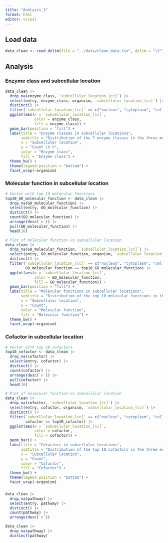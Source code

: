 ```yaml
---
title: "Analysis_3"
format: html
editor: visual
---
```


## Load data

```r
data_clean <- read_delim(file = "../data/clean_data.tsv", delim = "\t")
```

## Analysis

### Enzyme class and subcellular location

```r
data_clean |>
  drop_na(enzyme_class, `subcellular_location_[cc]`) |>
  select(entry, enzyme_class, organism, `subcellular_location_[cc]`) |>
  distinct() |>
  filter(`subcellular_location_[cc]` == c("nucleus", "cytoplasm", "cell membrane")) |>
  ggplot(aes(x = `subcellular_location_[cc]`,
             color = enzyme_class,
             fill = enzyme_class)) +
  geom_bar(position = "fill") +
  labs(title = "Enzyme classes in subcellular locations",
       subtitle = "Distribution of the 7 enzyme classes in the three most populated subcellular locations",
       x = "Subcellular location",
       y = "Count in %",
       color = "Enzyme class",
       fill = "Enzyme class") +
  theme_bw() +
  theme(legend.position = "bottom") +
  facet_wrap(~organism)
```

### Molecular function in subcellular location

```r
# Vector with top 10 molecular functions
top10_GO_molecular_function <- data_clean |>
  drop_na(GO_molecular_function) |>
  select(entry, GO_molecular_function) |>
  distinct() |>
  count(GO_molecular_function) |>
  arrange(desc(`n`)) |>
  pull(GO_molecular_function) |>
  head(10)
```

```r
# Plot of molecular function vs subcellular location
data_clean |>
  drop_na(GO_molecular_function, `subcellular_location_[cc]`) |>
  select(entry, GO_molecular_function, organism, `subcellular_location_[cc]`) |>
  distinct() |>
  filter(`subcellular_location_[cc]` == c("nucleus", "cytoplasm", "cell membrane"),
         GO_molecular_function == top10_GO_molecular_function) |>
  ggplot(aes(x = `subcellular_location_[cc]`,
             color = GO_molecular_function,
             fill = GO_molecular_function)) +
  geom_bar(position = "fill") +
  labs(title = "Molecular functions in subcellular locations",
       subtitle = "Distribution of the top 10 molecular functions in the three most populated subcellular locations",
       x = "Subcellular location",
       y = "Count",
       color = "Molecular function",
       fill = "Molecular function") +
  theme_bw() +
  facet_wrap(~organism)
```

### Cofactor in subcellular location

```r
# Vector with top 10 cofactors
top10_cofactor <- data_clean |>
  drop_na(cofactor) |>
  select(entry, cofactor) |>
  distinct() |>
  count(cofactor) |>
  arrange(desc(`n`)) |>
  pull(cofactor) |>
  head(10)
```

```r
# Plot of molecular function vs subcellular location
data_clean |>
  drop_na(cofactor, `subcellular_location_[cc]`) |>
  select(entry, cofactor, organism, `subcellular_location_[cc]`) |>
  distinct() |>
  filter(`subcellular_location_[cc]` == c("nucleus", "cytoplasm", "cell membrane"),
         cofactor == top10_cofactor) |>
  ggplot(aes(x = `subcellular_location_[cc]`,
             color = cofactor,
             fill = cofactor)) +
  geom_bar() +
  labs(title = "Cofactors in subcellular locations",
       subtitle = "Distribution of the top 10 cofactors in the three most populated subcellular locations",
       x = "Subcellular location",
       y = "Count",
       color = "Cofactor",
       fill = "Cofactor") +
  theme_bw() +
  theme(legend.position = "bottom") +
  facet_wrap(~organism)
```

### 

```r
data_clean |>
  drop_na(pathway) |>
  select(entry, pathway) |>
  distinct() |>
  count(pathway) |>
  arrange(desc(`n`))
```

```r
data_clean |>
  drop_na(pathway) |>
  distinct(pathway) 
```
